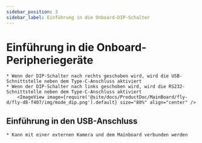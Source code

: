 ```yaml
---
sidebar_position: 3
sidebar_label: Einführung in die Onboard-DIP-Schalter
---
```





# Einführung in die Onboard-Peripheriegeräte

    * Wenn der DIP-Schalter nach rechts geschoben wird, wird die USB-Schnittstelle neben dem Type-C-Anschluss aktiviert
    * Wenn der DIP-Schalter nach links geschoben wird, wird die RS232-Schnittstelle neben dem Type-C-Anschluss aktiviert
        <ImageView image={require('@site/docs/ProductDoc/MainBoard/fly-d/fly-d8-f407/img/mode_dip.png').default} size="80%" align="center" />

## Einführung in den USB-Anschluss
    
    * Kann mit einer externen Kamera und dem Mainboard verbunden werden
